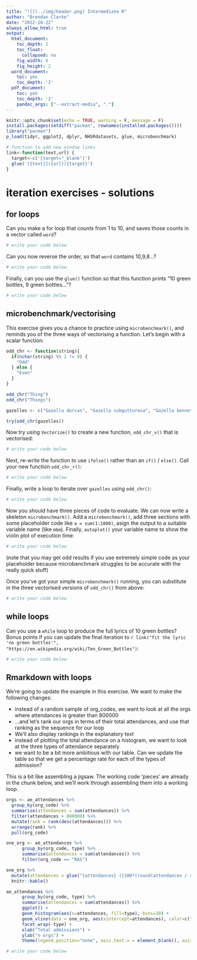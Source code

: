 ---
title: "![](../img/header.png) Intermediate R"
author: "Brendan Clarke"
date: "2022-10-22"
always_allow_html: true
output:
  html_document: 
    toc_depth: 2
    toc_float:
      collapsed: no
    fig_width: 6
    fig_height: 2
  word_document:
    toc: yes
    toc_depth: '2'
  pdf_document:
    toc: yes
    toc_depth: '2'
    pandoc_args: ["--extract-media", "."]
---

```{r echo=F, warning=F, message=F}
knitr::opts_chunk$set(echo = TRUE, warning = F, message = F)
install.packages(setdiff("pacman", rownames(installed.packages())))
library("pacman")
p_load(tidyr, ggplot2, dplyr, NHSRdatasets, glue, microbenchmark)

# function to add new window links
link<-function(text,url) {
  target<-c('{target="_blank"}')
  glue('[{text}]({url}){target}')
}
```

# iteration exercises - solutions {.tabset}

## for loops
Can you make a for loop that counts from 1 to 10, and saves those counts in a vector called `word`?

```{r results='asis'}
# write your code below
```

Can you now reverse the order, so that `word` contains 10,9,8...?

```{r results='asis'}
# write your code below
```

Finally, can you use the `glue()` function so that this function prints "10 green bottles, 9 green bottles..."?

```{r results='asis'}
# write your code below
```


## microbenchmark/vectorising
This exercise gives you a chance to practice using `microbenchmark()`, and reminds you of the three ways of vectorising a function. Let's begin with a scalar function:

```{r}
odd_chr <- function(string){
  if(nchar(string) %% 2 != 0) {
    "Odd"
  } else {
    "Even"
  }
}

odd_chr("Thing")
odd_chr("Things")

gazelles <- c("Gazella dorcas", "Gazella subgutturosa", "Gazella bennettii", "Gazella cuvieri", "Gazella gazella", "Gazella leptoceros", "Gazella saudiya", "Gazella spekei", "Gazella erlangeri", "Gazella arabica", "Gazella dorcas x leptoceros", "Gazella sp.")

try(odd_chr(gazelles))
```
Now try using `Vectorize()` to create a new function, `odd_chr_v()` that is vectorised:

```{r}
# write your code below
```

Next, re-write the function to use `ifelse()` rather than an `if()` / `else()`. Call your new function `odd_chr_r()`:

```{r}
# write your code below
```


Finally, write a loop to iterate over `gazelles` using `odd_chr()`:

```{r}
# write your code below
```
Now you should have three pieces of code to evaluate. We can now write a skeleton `microbenchmark()`. Add a `microbenchmark()`, add three sections with some placeholder code like `a = sum(1:1000)`, asign the output to a suitable variable name (like `mbm`). Finally, `autoplot()` your variable name to show the violin plot of execution time:

```{r}
# write your code below
```

(note that you may get odd results if you use extremely simple code as your placeholder because microbenchmark struggles to be accurate with the really quick stuff)

Once you've got your simple `microbenchmark()` running, you can substitute in the three vectorised versions of `odd_chr()` from above:

```{r}
# write your code below
```

## while loops

Can you use a `while` loop to produce the full lyrics of 10 green bottles? Bonus points if you can update the final iteration to `r link("fit the lyric 'no green bottles'", "https://en.wikipedia.org/wiki/Ten_Green_Bottles")`:

```{r results='asis'}
# write your code below
```

## Rmarkdown with loops

We're going to update the example in this exercise. We want to make the following changes:

+ instead of a random sample of org_codes, we want to look at all the orgs where attendances is greater than 800000
+ ...and let's rank our orgs in terms of their total attendances, and use that ranking as the sequence for our loop
+ We'll also display rankings in the explanatory text
+ instead of plotting the total attendance on a histogram, we want to look at the three types of attendance separately
+ we want to be a bit more ambitious with our table. Can we update the table so that we get a percentage rate for each of the types of admission?

This is a bit like assembling a jigsaw. The working code 'pieces' are already in the chunk below, and we'll work through assembling them into a working loop.

```{r fig.height=1.5, fig.width=4, results='asis'}
orgs <- ae_attendances %>%
  group_by(org_code) %>%
  summarise(attendances = sum(attendances)) %>%
  filter(attendances > 800000) %>%
  mutate(rank = rank(desc(attendances))) %>%
  arrange(rank) %>%
  pull(org_code)

one_org <- ae_attendances %>%
      group_by(org_code, type) %>%
      summarise(attendances = sum(attendances)) %>%
      filter(org_code == "RAS")

one_org %>%
  mutate(attendances = glue("{attendances} ({100*(round(attendances / sum(attendances), 3))}% of total)")) %>%
  knitr::kable()

ae_attendances %>%
      group_by(org_code, type) %>%
      summarise(attendances = sum(attendances)) %>%
      ggplot() +
      geom_histogram(aes(x=attendances, fill=type), bins=10) +
      geom_vline(data = one_org, aes(xintercept=attendances), color=c("#000099")) +
      facet_wrap(~type) +
      xlab("Total admissions") +
      ylab("n orgs") +
      theme(legend.position="none", axis.text.x = element_blank(), axis.ticks.x = element_blank())
```

```{r fig.height=1.5, fig.width=4, results='asis'}
# write your code below
```
